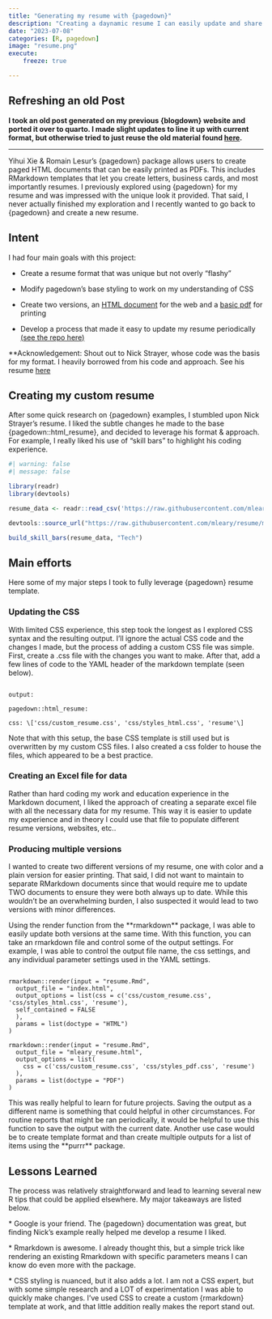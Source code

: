```yaml
---
title: "Generating my resume with {pagedown}"
description: "Creating a daynamic resume I can easily update and share with R, {pagedown}, and some basic {rmarkdown} functionality,"
date: "2023-07-08"
categories: [R, pagedown]
image: "resume.png"
execute:
    freeze: true

---
```


## Refreshing an old Post

**I took an old post generated on my previous {blogdown} website and ported it over to quarto. I made slight updates to line it up with current format, but otherwise tried to just reuse the old material found [here](https://github.com/mleary/blogdown/blob/main/content/blog/2020-01-04-pagedown_resume.Rmd).**

<hr>

Yihui Xie & Romain Lesur's {pagedown} package allows users to create paged HTML documents that can be easily printed as PDFs. This includes RMarkdown templates that let you create letters, business cards, and most importantly resumes. I previously explored using {pagedown} for my resume and was impressed with the unique look it provided. That said, I never actually finished my exploration and I recently wanted to go back to {pagedown} and create a new resume.

## Intent

I had four main goals with this project:

-   Create a resume format that was unique but not overly "flashy"

-   Modify pagedown's base styling to work on my understanding of CSS

-   Create two versions, an [HTML document](https://mleary.github.io/resume/){target="_blank"} for the web and a [basic pdf](https://github.com/mleary/resume/blob/main/mleary_resume.pdf){target="_blank"} for printing

-   Develop a process that made it easy to update my resume periodically [(see the repo here)](https://github.com/mleary/resume){target="_blank"}

\*\*Acknowledgement: Shout out to Nick Strayer, whose code was the basis for my format. I heavily borrowed from his code and approach. See his resume [here](http://nickstrayer.me/cv/)

## Creating my custom resume

After some quick research on {pagedown} examples, I stumbled upon Nick Strayer's resume. I liked the subtle changes he made to the base {pagedown::html_resume}, and decided to leverage his format & approach. For example, I really liked his use of "skill bars" to highlight his coding experience.

```r
#| warning: false
#| message: false

library(readr)
library(devtools)

resume_data <- readr::read_csv('https://raw.githubusercontent.com/mleary/resume/main/data/skill_data.csv')

devtools::source_url("https://raw.githubusercontent.com/mleary/resume/master/helper_functions.R")

build_skill_bars(resume_data, "Tech")


```

## Main efforts

Here some of my major steps I took to fully leverage {pagedown} resume template.

### Updating the CSS

With limited CSS experience, this step took the longest as I explored CSS syntax and the resulting output. I'll ignore the actual CSS code and the changes I made, but the process of adding a custom CSS file was simple. First, create a .css file with the changes you want to make. After that, add a few lines of code to the YAML header of the markdown template (seen below).

```         

output:

pagedown::html_resume:

css: \['css/custom_resume.css', 'css/styles_html.css', 'resume'\]
```

Note that with this setup, the base CSS template is still used but is overwritten by my custom CSS files. I also created a css folder to house the files, which appeared to be a best practice.

### Creating an Excel file for data

Rather than hard coding my work and education experience in the Markdown document, I liked the approach of creating a separate excel file with all the necessary data for my resume. This way it is easier to update my experience and in theory I could use that file to populate different resume versions, websites, etc..

### Producing multiple versions

I wanted to create two different versions of my resume, one with color and a plain version for easier printing. That said, I did not want to maintain to separate RMarkdown documents since that would require me to update TWO documents to ensure they were both always up to date. While this wouldn't be an overwhelming burden, I also suspected it would lead to two versions with minor differences.

Using the render function from the \*\*rmarkdown\*\* package, I was able to easily update both versions at the same time. With this function, you can take an rmarkdown file and control some of the output settings. For example, I was able to control the output file name, the css settings, and any individual parameter settings used in the YAML settings.

```         

rmarkdown::render(input = "resume.Rmd",
  output_file = "index.html",
  output_options = list(css = c('css/custom_resume.css', 'css/styles_html.css', 'resume'),
  self_contained = FALSE
  ),
  params = list(doctype = "HTML")
)

rmarkdown::render(input = "resume.Rmd",
  output_file = "mleary_resume.html",
  output_options = list(
    css = c('css/custom_resume.css', 'css/styles_pdf.css', 'resume')
  ),
  params = list(doctype = "PDF")
)
```

This was really helpful to learn for future projects. Saving the output as a different name is something that could helpful in other circumstances. For routine reports that might be ran periodically, it would be helpful to use this function to save the output with the current date. Another use case would be to create template format and than create multiple outputs for a list of items using the \*\*purrr\*\* package.

## Lessons Learned

The process was relatively straightforward and lead to learning several new R tips that could be applied elsewhere. My major takeaways are listed below.

\* Google is your friend. The {pagedown} documentation was great, but finding Nick's example really helped me develop a resume I liked.

\* Rmarkdown is awesome. I already thought this, but a simple trick like rendering an existing Rmarkdown with specific parameters means I can know do even more with the package.

\* CSS styling is nuanced, but it also adds a lot. I am not a CSS expert, but with some simple research and a LOT of experimentation I was able to quickly make changes. I've used CSS to create a custom {rmarkdown} template at work, and that little addition really makes the report stand out.
